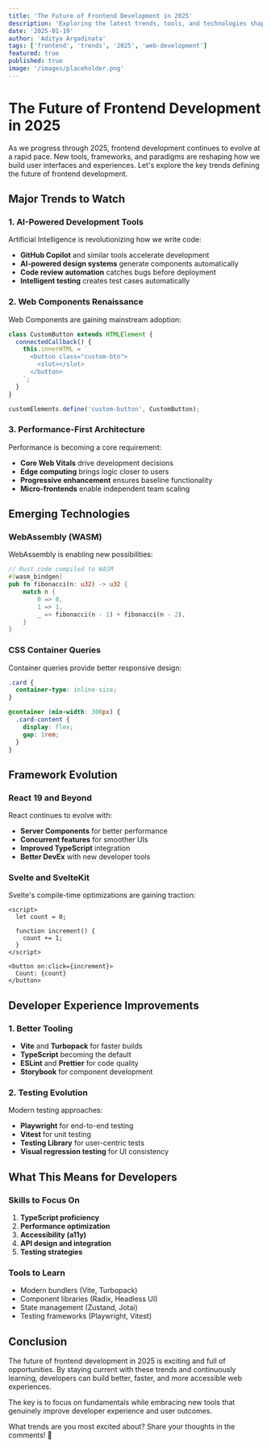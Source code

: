 ```yaml
---
title: 'The Future of Frontend Development in 2025'
description: 'Exploring the latest trends, tools, and technologies shaping frontend development in 2025 and beyond.'
date: '2025-01-19'
author: 'Aditya Argadinata'
tags: ['frontend', 'trends', '2025', 'web-development']
featured: true
published: true
image: '/images/placeholder.png'
---
```


# The Future of Frontend Development in 2025

As we progress through 2025, frontend development continues to evolve at a rapid pace. New tools, frameworks, and paradigms are reshaping how we build user interfaces and experiences. Let's explore the key trends defining the future of frontend development.

## Major Trends to Watch

### 1. AI-Powered Development Tools

Artificial Intelligence is revolutionizing how we write code:

- **GitHub Copilot** and similar tools accelerate development
- **AI-powered design systems** generate components automatically
- **Code review automation** catches bugs before deployment
- **Intelligent testing** creates test cases automatically

### 2. Web Components Renaissance

Web Components are gaining mainstream adoption:

```javascript
class CustomButton extends HTMLElement {
  connectedCallback() {
    this.innerHTML = `
      <button class="custom-btn">
        <slot></slot>
      </button>
    `;
  }
}

customElements.define('custom-button', CustomButton);
```

### 3. Performance-First Architecture

Performance is becoming a core requirement:

- **Core Web Vitals** drive development decisions
- **Edge computing** brings logic closer to users
- **Progressive enhancement** ensures baseline functionality
- **Micro-frontends** enable independent team scaling

## Emerging Technologies

### WebAssembly (WASM)

WebAssembly is enabling new possibilities:

```rust
// Rust code compiled to WASM
#[wasm_bindgen]
pub fn fibonacci(n: u32) -> u32 {
    match n {
        0 => 0,
        1 => 1,
        _ => fibonacci(n - 1) + fibonacci(n - 2),
    }
}
```

### CSS Container Queries

Container queries provide better responsive design:

```css
.card {
  container-type: inline-size;
}

@container (min-width: 300px) {
  .card-content {
    display: flex;
    gap: 1rem;
  }
}
```

## Framework Evolution

### React 19 and Beyond

React continues to evolve with:

- **Server Components** for better performance
- **Concurrent features** for smoother UIs
- **Improved TypeScript** integration
- **Better DevEx** with new developer tools

### Svelte and SvelteKit

Svelte's compile-time optimizations are gaining traction:

```svelte
<script>
  let count = 0;

  function increment() {
    count += 1;
  }
</script>

<button on:click={increment}>
  Count: {count}
</button>
```

## Developer Experience Improvements

### 1. Better Tooling

- **Vite** and **Turbopack** for faster builds
- **TypeScript** becoming the default
- **ESLint** and **Prettier** for code quality
- **Storybook** for component development

### 2. Testing Evolution

Modern testing approaches:

- **Playwright** for end-to-end testing
- **Vitest** for unit testing
- **Testing Library** for user-centric tests
- **Visual regression testing** for UI consistency

## What This Means for Developers

### Skills to Focus On

1. **TypeScript proficiency**
2. **Performance optimization**
3. **Accessibility (a11y)**
4. **API design and integration**
5. **Testing strategies**

### Tools to Learn

- Modern bundlers (Vite, Turbopack)
- Component libraries (Radix, Headless UI)
- State management (Zustand, Jotai)
- Testing frameworks (Playwright, Vitest)

## Conclusion

The future of frontend development in 2025 is exciting and full of opportunities. By staying current with these trends and continuously learning, developers can build better, faster, and more accessible web experiences.

The key is to focus on fundamentals while embracing new tools that genuinely improve developer experience and user outcomes.

What trends are you most excited about? Share your thoughts in the comments! 💭
